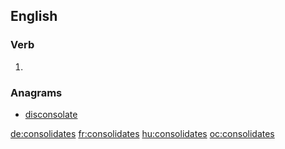 ==English==

===Verb===
{{head|en}}

# {{en-third-person singular of|consolidate}}

===Anagrams===
* [[disconsolate#English|disconsolate]]

[[de:consolidates]]
[[fr:consolidates]]
[[hu:consolidates]]
[[oc:consolidates]]